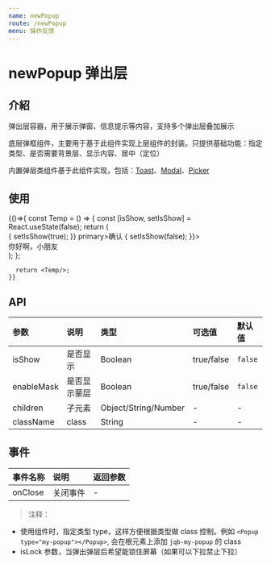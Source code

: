 ```yaml
---
name: newPopup
route: /newPopup
menu: 操作反馈
---
```




# newPopup 弹出层

## 介紹
弹出层容器，用于展示弹窗、信息提示等内容，支持多个弹出层叠加展示

底层弹框组件，主要用于基于此组件实现上层组件的封装。只提供基础功能：指定类型、是否需要背景层、显示内容、居中（定位）

内置弹层类组件基于此组件实现，包括：[Toast](Toast)、[Modal](Modal)、[Picker](Picker)

## 使用
<Playground>
  {()=>{
      const Temp = () => {
        const [isShow, setIsShow] = React.useState(false);
        return (
            <div>
              <Button.Group>
                <Button.Self color="blue" onClick={()=>{
                    setIsShow(true);
                  }} primary>确认</Button.Self>
              </Button.Group>
              <Popup isShow={isShow} onClose={() => {
                  setIsShow(false);
                }}>
                <div style={{ padding: '10px', backgroundColor: '#fff'}}>你好啊，小朋友</div>
              </Popup>
            </div>
        );
      };

      return <Temp/>;
    }}
</Playground>



## API
| 参数 | 说明 | 类型 | 可选值 | 默认值 |
| :--- | :--- | :---- | :--- | :---- |
| isShow | 是否显示 | Boolean | true/false | `false` |
| enableMask | 是否显示蒙层 | Boolean | true/false | `false` |
| children | 子元素 | Object/String/Number | - | - |
| className | class | String | - | - |




## 事件
| 事件名称 | 说明 | 返回参数 |
|  :---  |  :--- |  :----  |
| onClose | 关闭事件 | - | 




> 注释： 
* 使用组件时，指定类型 type，这样方便根据类型做 class 控制。例如
`<Popup type="my-popup"></Popup>`, 会在根元素上添加 `jqb-my-popup` 的 class
* isLock 参数，当弹出弹层后希望能锁住屏幕（如果可以下拉禁止下拉）